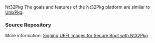 <!-- [[Category:EDKII Packages]] -->
Nt32Pkg 
The goals and features of the Nt32Pkg platform are similar to [[UnixPkg]].

===Source Repository===
{{Edk2SubPkg|Nt32Pkg}}

More information: [http://sourceforge.net/projects/edk2/files/General%20Documentation/SigningUefiImages%20-v1dot0.pdf/download Signing UEFI Images for Secure Boot with Nt32Pkg]
